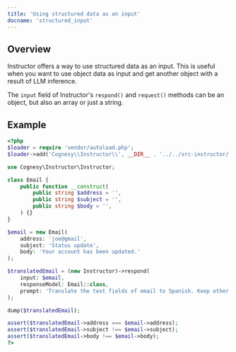 ```yaml
---
title: 'Using structured data as an input'
docname: 'structured_input'
---
```


## Overview

Instructor offers a way to use structured data as an input. This is
useful when you want to use object data as input and get another object
with a result of LLM inference.

The `input` field of Instructor's `respond()` and `request()` methods
can be an object, but also an array or just a string.


## Example

```php
<?php
$loader = require 'vendor/autoload.php';
$loader->add('Cognesy\\Instructor\\', __DIR__ . '../../src-instructor/');

use Cognesy\Instructor\Instructor;

class Email {
    public function __construct(
        public string $address = '',
        public string $subject = '',
        public string $body = '',
    ) {}
}

$email = new Email(
    address: 'joe@gmail',
    subject: 'Status update',
    body: 'Your account has been updated.'
);

$translatedEmail = (new Instructor)->respond(
    input: $email,
    responseModel: Email::class,
    prompt: 'Translate the text fields of email to Spanish. Keep other fields unchanged.',
);

dump($translatedEmail);

assert($translatedEmail->address === $email->address);
assert($translatedEmail->subject !== $email->subject);
assert($translatedEmail->body !== $email->body);
?>
```

